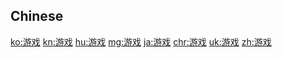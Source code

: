 {{also|遊戲|游戲}}
==Chinese==
{{zh-see|遊戲}}

[[ko:游戏]]
[[kn:游戏]]
[[hu:游戏]]
[[mg:游戏]]
[[ja:游戏]]
[[chr:游戏]]
[[uk:游戏]]
[[zh:游戏]]